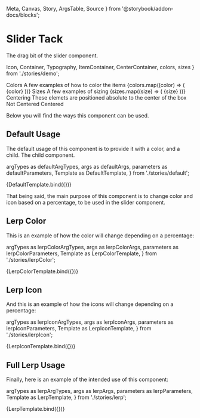   Meta,
  Canvas,
  Story,
  ArgsTable,
  Source
} from '@storybook/addon-docs/blocks';

<Meta
  title="Slider/Tack"
  component={Tack}
/>

# Slider Tack

The drag bit of the slider component.

  Icon,
  Container,
  Typography,
  ItemContainer,
  CenterContainer,
  colors,
  sizes
} from './stories/demo';

<Story name="Demo">
  <Container>
    <Typography variant="h4">Colors</Typography>
    <Typography>
      A few examples of how to color the items
    </Typography>
    {colors.map((color) => (
      <ItemContainer shadow={false} key={color}>
        <Tack
          color={new Color(color)}
          variant="default"
        >
          <Icon />
        </Tack>
        <Typography>{color}</Typography>
      </ItemContainer>
    ))}
  </Container>
  <Container>
    <Typography variant="h4">Sizes</Typography>
    <Typography>
      A few examples of sizing
    </Typography>
    {sizes.map((size) => (
      <ItemContainer key={size} shadow={false}>
        <Tack
          color={new Color('red')}
          variant="default"
          size={size}
        >
          <Icon />
        </Tack>
        <Typography>{size}</Typography>
      </ItemContainer>
    ))}
  </Container>
  <Container>
    <Typography variant="h4">Centering</Typography>
    <Typography>
      These elemets are positioned absolute to the center of the box
    </Typography>
    <ItemContainer stretch={true}>
      <CenterContainer>
        <Tack
          variant="default"
          color={new Color('red')}
        >
          <Icon></Icon>
        </Tack>
      </CenterContainer>
      <Typography>Not Centered</Typography>
    </ItemContainer>
    <ItemContainer stretch={true}>
      <CenterContainer>
        <Tack
          variant="default"
          color={new Color('red')}
          center
        >
          <Icon></Icon>
        </Tack>
      </CenterContainer>
      <Typography>Centered</Typography>
    </ItemContainer>
  </Container>
</Story>

Below you will find the ways this component can be used.

## Default Usage

The default usage of this component is to provide it with a color, and a child. The child component.

  argTypes as defaultArgTypes,
  args as defaultArgs,
  parameters as defaultParameters,
  Template as DefaultTemplate,
} from './stories/default';

<Canvas>
  <Story
    name="Default Usage"
    argTypes={defaultArgTypes}
    args={defaultArgs}
    parameters={defaultParameters}
  >
    {DefaultTemplate.bind({})}
  </Story>
</Canvas>

<ArgsTable story="Default Usage" />

That being said, the main purpose of this component is to change color and icon based on a percentage, to be used in the slider component.

## Lerp Color

This is an example of how the color will change depending on a percentage:

  argTypes as lerpColorArgTypes,
  args as lerpColorArgs,
  parameters as lerpColorParameters,
  Template as LerpColorTemplate,
} from './stories/lerpColor';

<Canvas>
  <Story name="Lerp Color Usage"
    argTypes={lerpColorArgTypes}
    args={lerpColorArgs}
    parameters={lerpColorParameters}
  >
    {LerpColorTemplate.bind({})}
  </Story>
</Canvas>

<ArgsTable story="Lerp Color Usage" />

## Lerp Icon

And this is an example of how the icons will change depending on a percentage:

  argTypes as lerpIconArgTypes,
  args as lerpIconArgs,
  parameters as lerpIconParameters,
  Template as LerpIconTemplate,
} from './stories/lerpIcon';

<Canvas>
  <Story name="Lerp Icon Usage"
    argTypes={lerpIconArgTypes}
    args={lerpIconArgs}
    parameters={lerpIconParameters}
  >
    {LerpIconTemplate.bind({})}
  </Story>
</Canvas>

<ArgsTable story="Lerp Icon Usage" />

## Full Lerp Usage

Finally, here is an example of the intended use of this component:

  argTypes as lerpArgTypes,
  args as lerpArgs,
  parameters as lerpParameters,
  Template as LerpTemplate,
} from './stories/lerp';

<Canvas>
  <Story name="Lerp Usage"
    argTypes={lerpArgTypes}
    args={lerpArgs}
    parameters={lerpParameters}
  >
    {LerpTemplate.bind({})}
  </Story>
</Canvas>

<ArgsTable story="Lerp Usage" />
